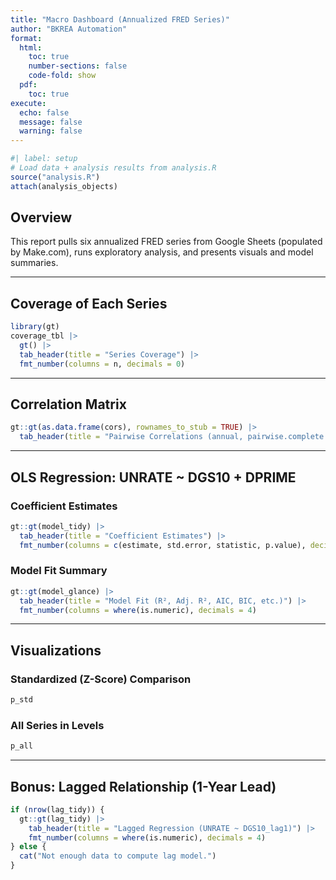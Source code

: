 ```yaml
---
title: "Macro Dashboard (Annualized FRED Series)"
author: "BKREA Automation"
format:
  html:
    toc: true
    number-sections: false
    code-fold: show
  pdf:
    toc: true
execute:
  echo: false
  message: false
  warning: false
---
```


```r
#| label: setup
# Load data + analysis results from analysis.R
source("analysis.R")
attach(analysis_objects)
```

## Overview

This report pulls six annualized FRED series from Google Sheets (populated by Make.com), runs exploratory analysis, and presents visuals and model summaries.

---

## Coverage of Each Series

```r
library(gt)
coverage_tbl |>
  gt() |>
  tab_header(title = "Series Coverage") |>
  fmt_number(columns = n, decimals = 0)
```

---

## Correlation Matrix

```r
gt::gt(as.data.frame(cors), rownames_to_stub = TRUE) |>
  tab_header(title = "Pairwise Correlations (annual, pairwise.complete.obs)")
```

---

## OLS Regression: UNRATE ~ DGS10 + DPRIME

### Coefficient Estimates
```r
gt::gt(model_tidy) |>
  tab_header(title = "Coefficient Estimates") |>
  fmt_number(columns = c(estimate, std.error, statistic, p.value), decimals = 4)
```

### Model Fit Summary
```r
gt::gt(model_glance) |>
  tab_header(title = "Model Fit (R², Adj. R², AIC, BIC, etc.)") |>
  fmt_number(columns = where(is.numeric), decimals = 4)
```

---

## Visualizations

### Standardized (Z-Score) Comparison
```r
p_std
```

### All Series in Levels
```r
p_all
```

---

## Bonus: Lagged Relationship (1-Year Lead)

```r
if (nrow(lag_tidy)) {
  gt::gt(lag_tidy) |>
    tab_header(title = "Lagged Regression (UNRATE ~ DGS10_lag1)") |>
    fmt_number(columns = where(is.numeric), decimals = 4)
} else {
  cat("Not enough data to compute lag model.")
}
```
